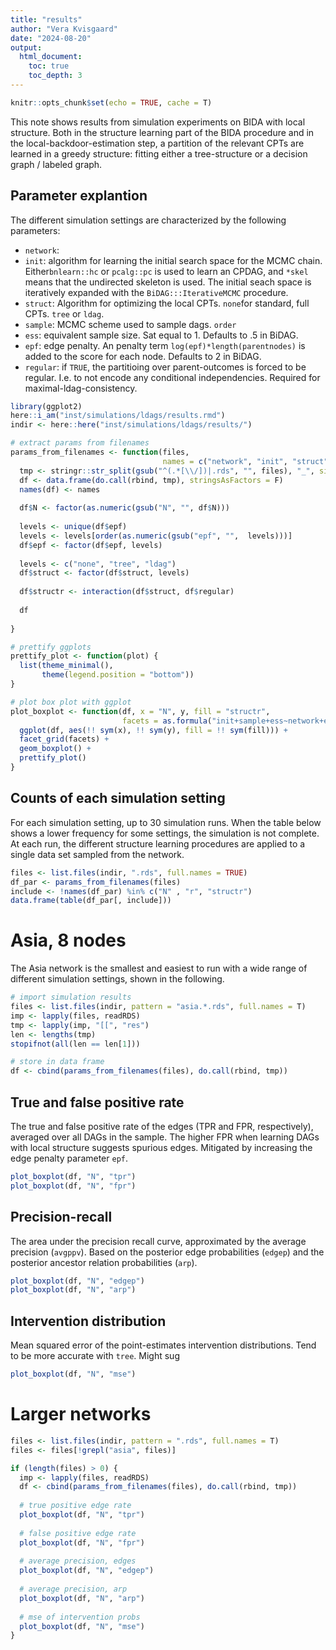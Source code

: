 ```yaml
---
title: "results"
author: "Vera Kvisgaard"
date: "2024-08-20"
output: 
  html_document:
    toc: true
    toc_depth: 3
---
```


```r
knitr::opts_chunk$set(echo = TRUE, cache = T)
```

This note shows results from simulation experiments on BIDA with local structure.
Both in the structure learning part of the BIDA procedure and in the local-backdoor-estimation step, a partition of the relevant CPTs are learned in a
greedy structure: fitting either a tree-structure or a decision graph / labeled graph. 

## Parameter explantion
The different simulation settings are characterized by the following parameters:

- `network`: 
- `init `: algorithm for learning the initial search space for the MCMC chain. 
  Either`bnlearn::hc` or `pcalg::pc` is used to learn an CPDAG, and `*skel` means 
  that the undirected skeleton is used. The initial seach space is iteratively expanded with the `BiDAG:::IterativeMCMC` procedure.
- `struct`: Algorithm for optimizing the local CPTs. `none`for standard, full CPTs. `tree` or `ldag`.
- `sample`: MCMC scheme used to sample dags. `order`
- `ess`: equivalent sample size. Sat equal to 1. Defaults to .5 in BiDAG.
- `epf`: edge penalty. An penalty term `log(epf)*length(parentnodes)` is added to the score for each node. Defaults to 2 in BiDAG.
- `regular`: if `TRUE`, the partitioing over parent-outcomes is forced to be regular. I.e. to not encode any conditional independencies. Required for maximal-ldag-consistency.


```r
library(ggplot2)
here::i_am("inst/simulations/ldags/results.rmd")
indir <- here::here("inst/simulations/ldags/results/")
```



```r
# extract params from filenames
params_from_filenames <- function(files, 
                                  names = c("network", "init", "struct", "sample", "ess", "epf", "regular", "N", "r")) {
  tmp <- stringr::str_split(gsub("^(.*[\\/])|.rds", "", files), "_", simplify = FALSE)
  df <- data.frame(do.call(rbind, tmp), stringsAsFactors = F)
  names(df) <- names
  
  df$N <- factor(as.numeric(gsub("N", "", df$N)))
  
  levels <- unique(df$epf)
  levels <- levels[order(as.numeric(gsub("epf", "",  levels)))]
  df$epf <- factor(df$epf, levels)
  
  levels <- c("none", "tree", "ldag")
  df$struct <- factor(df$struct, levels)
  
  df$structr <- interaction(df$struct, df$regular)
  
  df
  
}

# prettify ggplots
prettify_plot <- function(plot) {
  list(theme_minimal(),
       theme(legend.position = "bottom"))
}

# plot box plot with ggplot
plot_boxplot <- function(df, x = "N", y, fill = "structr", 
                         facets = as.formula("init+sample+ess~network+epf")) {
  ggplot(df, aes(!! sym(x), !! sym(y), fill = !! sym(fill))) +
  facet_grid(facets) +
  geom_boxplot() +
  prettify_plot()
}
```

## Counts of each simulation setting
For each simulation setting, up to 30 simulation runs. When the table below shows
a lower frequency for some settings, the simulation is not complete.
At each run, the different structure learning procedures are applied to a single
data set sampled from the network. 
```r
files <- list.files(indir, ".rds", full.names = TRUE)
df_par <- params_from_filenames(files)
include <- !names(df_par) %in% c("N" , "r", "structr")
data.frame(table(df_par[, include]))
```


# Asia, 8 nodes
The Asia network is the smallest and easiest to run with a wide range of different simulation settings, shown in the following. 

```r

# import simulation results
files <- list.files(indir, pattern = "asia.*.rds", full.names = T)
imp <- lapply(files, readRDS)
tmp <- lapply(imp, "[[", "res")
len <- lengths(tmp)
stopifnot(all(len == len[1]))

# store in data frame
df <- cbind(params_from_filenames(files), do.call(rbind, tmp))
```

## True and false positive rate 
The true and false positive rate of the edges (TPR and FPR, respectively), averaged over all DAGs in the sample. The higher FPR when learning DAGs with local structure suggests spurious edges. Mitigated by increasing the edge penalty parameter `epf`.
```r
plot_boxplot(df, "N", "tpr")
plot_boxplot(df, "N", "fpr")
```


## Precision-recall 
The area under the precision recall curve, approximated by the average precision (`avgppv`). Based on the posterior edge probabilities (`edgep`) and the posterior 
ancestor relation probabilities (`arp`).
```r
plot_boxplot(df, "N", "edgep")
plot_boxplot(df, "N", "arp")
```

## Intervention distribution
Mean squared error of the point-estimates intervention distributions.
Tend to be more accurate with `tree`. Might sug
```r
plot_boxplot(df, "N", "mse")
```


# Larger networks
```r
files <- list.files(indir, pattern = ".rds", full.names = T)
files <- files[!grepl("asia", files)]

if (length(files) > 0) {
  imp <- lapply(files, readRDS)
  df <- cbind(params_from_filenames(files), do.call(rbind, tmp))
  
  # true positive edge rate
  plot_boxplot(df, "N", "tpr")
  
  # false positive edge rate 
  plot_boxplot(df, "N", "fpr")
  
  # average precision, edges
  plot_boxplot(df, "N", "edgep")
  
  # average precision, arp
  plot_boxplot(df, "N", "arp")
  
  # mse of intervention probs
  plot_boxplot(df, "N", "mse")
}

```


